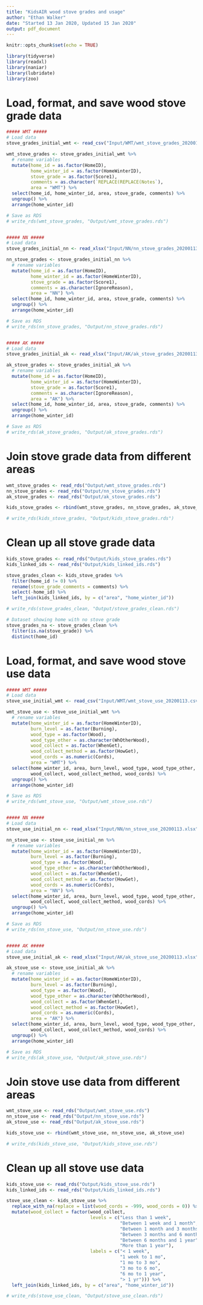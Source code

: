 ```yaml
---
title: "KidsAIR wood stove grades and usage"
author: "Ethan Walker"
date: "Started 13 Jan 2020, Updated 15 Jan 2020"
output: pdf_document
---
```


```r
knitr::opts_chunk$set(echo = TRUE)
```

```r
library(tidyverse)
library(readxl)
library(naniar)
library(lubridate)
library(zoo)
```

# Load, format, and save wood stove grade data
```r
##### WMT #####
# Load data
stove_grades_initial_wmt <- read_csv("Input/WMT/wmt_stove_grades_20200113.csv")

wmt_stove_grades <- stove_grades_initial_wmt %>% 
  # rename variables
  mutate(home_id = as.factor(HomeID),
         home_winter_id = as.factor(HomeWinterID),
         stove_grade = as.factor(Score1),
         comments = as.character(`REPLACE(REPLACE(Notes`),
         area = "WMT") %>% 
  select(home_id, home_winter_id, area, stove_grade, comments) %>% 
  ungroup() %>% 
  arrange(home_winter_id)

# Save as RDS
# write_rds(wmt_stove_grades, "Output/wmt_stove_grades.rds")


##### NN #####
# Load data
stove_grades_initial_nn <- read_xlsx("Input/NN/nn_stove_grades_20200113.xlsx")

nn_stove_grades <- stove_grades_initial_nn %>% 
  # rename variables
  mutate(home_id = as.factor(HomeID),
         home_winter_id = as.factor(HomeWinterID),
         stove_grade = as.factor(Score1),
         comments = as.character(IgnoreReason),
         area = "NN") %>% 
  select(home_id, home_winter_id, area, stove_grade, comments) %>% 
  ungroup() %>% 
  arrange(home_winter_id)

# Save as RDS
# write_rds(nn_stove_grades, "Output/nn_stove_grades.rds")


##### AK #####
# Load data
stove_grades_initial_ak <- read_xlsx("Input/AK/ak_stove_grades_20200113.xlsx")

ak_stove_grades <- stove_grades_initial_ak %>% 
  # rename variables
  mutate(home_id = as.factor(HomeID),
         home_winter_id = as.factor(HomeWinterID),
         stove_grade = as.factor(Score1),
         comments = as.character(IgnoreReason),
         area = "AK") %>% 
  select(home_id, home_winter_id, area, stove_grade, comments) %>% 
  ungroup() %>% 
  arrange(home_winter_id)

# Save as RDS
# write_rds(ak_stove_grades, "Output/ak_stove_grades.rds")
```

# Join stove grade data from different areas
```r
wmt_stove_grades <- read_rds("Output/wmt_stove_grades.rds")
nn_stove_grades <- read_rds("Output/nn_stove_grades.rds")
ak_stove_grades <- read_rds("Output/ak_stove_grades.rds")

kids_stove_grades <- rbind(wmt_stove_grades, nn_stove_grades, ak_stove_grades)

# write_rds(kids_stove_grades, "Output/kids_stove_grades.rds")
```

# Clean up all stove grade data
```r
kids_stove_grades <- read_rds("Output/kids_stove_grades.rds")
kids_linked_ids <- read_rds("Output/kids_linked_ids.rds")

stove_grades_clean <- kids_stove_grades %>% 
  filter(home_id != 0) %>% 
  rename(stove_grade_comments = comments) %>% 
  select(-home_id) %>% 
  left_join(kids_linked_ids, by = c("area", "home_winter_id"))

# write_rds(stove_grades_clean, "Output/stove_grades_clean.rds")

# Dataset showing home with no stove grade
stove_grades_na <- stove_grades_clean %>% 
  filter(is.na(stove_grade)) %>% 
  distinct(home_id) 
```

###############################################

# Load, format, and save wood stove use data
```r
##### WMT #####
# Load data
stove_use_initial_wmt <- read_csv("Input/WMT/wmt_stove_use_20200113.csv")

wmt_stove_use <- stove_use_initial_wmt %>% 
  # rename variables
  mutate(home_winter_id = as.factor(HomeWinterID),
         burn_level = as.factor(Burning),
         wood_type = as.factor(Wood),
         wood_type_other = as.character(WhOtherWood),
         wood_collect = as.factor(WhenGet),
         wood_collect_method = as.factor(HowGet),
         wood_cords = as.numeric(Cords),
         area = "WMT") %>% 
  select(home_winter_id, area, burn_level, wood_type, wood_type_other,
         wood_collect, wood_collect_method, wood_cords) %>% 
  ungroup() %>% 
  arrange(home_winter_id)

# Save as RDS
# write_rds(wmt_stove_use, "Output/wmt_stove_use.rds")


##### NN #####
# Load data
stove_use_initial_nn <- read_xlsx("Input/NN/nn_stove_use_20200113.xlsx")

nn_stove_use <- stove_use_initial_nn %>% 
  # rename variables
  mutate(home_winter_id = as.factor(HomeWinterID),
         burn_level = as.factor(Burning),
         wood_type = as.factor(Wood),
         wood_type_other = as.character(WhOtherWood),
         wood_collect = as.factor(WhenGet),
         wood_collect_method = as.factor(HowGet),
         wood_cords = as.numeric(Cords),
         area = "NN") %>% 
  select(home_winter_id, area, burn_level, wood_type, wood_type_other,
         wood_collect, wood_collect_method, wood_cords) %>% 
  ungroup() %>% 
  arrange(home_winter_id)

# Save as RDS
# write_rds(nn_stove_use, "Output/nn_stove_use.rds")


##### AK #####
# Load data
stove_use_initial_ak <- read_xlsx("Input/AK/ak_stove_use_20200113.xlsx")

ak_stove_use <- stove_use_initial_ak %>% 
  # rename variables
  mutate(home_winter_id = as.factor(HomeWinterID),
         burn_level = as.factor(Burning),
         wood_type = as.factor(Wood),
         wood_type_other = as.character(WhOtherWood),
         wood_collect = as.factor(WhenGet),
         wood_collect_method = as.factor(HowGet),
         wood_cords = as.numeric(Cords),
         area = "AK") %>% 
  select(home_winter_id, area, burn_level, wood_type, wood_type_other,
         wood_collect, wood_collect_method, wood_cords) %>% 
  ungroup() %>% 
  arrange(home_winter_id)

# Save as RDS
# write_rds(ak_stove_use, "Output/ak_stove_use.rds")
```

# Join stove use data from different areas
```r
wmt_stove_use <- read_rds("Output/wmt_stove_use.rds")
nn_stove_use <- read_rds("Output/nn_stove_use.rds")
ak_stove_use <- read_rds("Output/ak_stove_use.rds")

kids_stove_use <- rbind(wmt_stove_use, nn_stove_use, ak_stove_use)

# write_rds(kids_stove_use, "Output/kids_stove_use.rds")
```

# Clean up all stove use data
```r
kids_stove_use <- read_rds("Output/kids_stove_use.rds")
kids_linked_ids <- read_rds("Output/kids_linked_ids.rds")

stove_use_clean <- kids_stove_use %>% 
  replace_with_na(replace = list(wood_cords = -999, wood_cords = 0)) %>% 
  mutate(wood_collect = factor(wood_collect,
                               levels = c("Less than 1 week",
                                          "Between 1 week and 1 month",
                                          "Between 1 month and 3 months",
                                          "Between 3 months and 6 months",
                                          "Between 6 months and 1 year",
                                          "More than 1 year"),
                               labels = c("< 1 week",
                                          "1 week to 1 mo",
                                          "1 mo to 3 mo",
                                          "3 mo to 6 mo",
                                          "6 mo to 1 year",
                                          "> 1 yr"))) %>% 
  left_join(kids_linked_ids, by = c("area", "home_winter_id"))

# write_rds(stove_use_clean, "Output/stove_use_clean.rds")
```

